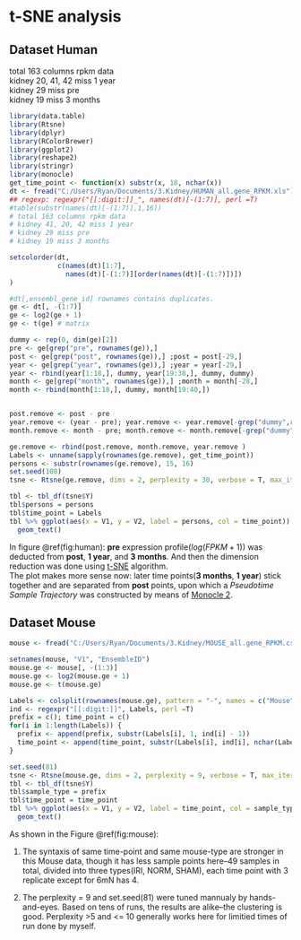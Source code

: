# t-SNE analysis 

## Dataset Human
total 163 columns rpkm data  
kidney 20, 41, 42 miss 1 year  
kidney 29 miss pre  
kidney 19 miss 3 months  
```{r message=FALSE, include=FALSE}

library(data.table)
library(Rtsne)
library(dplyr)
library(RColorBrewer)
library(ggplot2)
library(reshape2)
library(stringr)
library(monocle)
get_time_point <- function(x) substr(x, 18, nchar(x))
dt <- fread("C:/Users/Ryan/Documents/3.Kidney/HUMAN_all.gene_RPKM.xls")
## regexp: regexpr("[[:digit:]]_", names(dt)[-(1:7)], perl =T)
#table(substr(names(dt)[-(1:7)],1,16))
# total 163 columns rpkm data
# kidney 41, 20, 42 miss 1 year
# kidney 29 miss pre
# kidney 19 miss 3 months

setcolorder(dt,
            c(names(dt)[1:7],
              names(dt)[-(1:7)][order(names(dt)[-(1:7)])])
)

#dt[,ensembl_gene_id] rownames contains duplicates.
ge <- dt[, -(1:7)]
ge <- log2(ge + 1)
ge <- t(ge) # matrix

dummy <- rep(0, dim(ge)[2])
pre <- ge[grep("pre", rownames(ge)),]
post <- ge[grep("post", rownames(ge)),] ;post = post[-29,]
year <- ge[grep("year", rownames(ge)),] ;year = year[-29,]
year <- rbind(year[1:18,], dummy, year[19:38,], dummy, dummy)
month <- ge[grep("month", rownames(ge)),] ;month = month[-28,]
month <- rbind(month[1:18,], dummy, month[19:40,])


post.remove <- post - pre
year.remove <- (year - pre); year.remove <- year.remove[-grep("dummy",rownames(year.remove)),]
month.remove <- month - pre; month.remove <- month.remove[-grep("dummy",rownames(month.remove)),]

ge.remove <- rbind(post.remove, month.remove, year.remove )
Labels <- unname(sapply(rownames(ge.remove), get_time_point))
persons <- substr(rownames(ge.remove), 15, 16)
set.seed(100)
tsne <- Rtsne(ge.remove, dims = 2, perplexity = 30, verbose = T, max_iter = 500)
```

```{r human, fig.cap = "**Similarity between samples and time points(backgroud deducted).**"}
tbl <- tbl_df(tsne$Y)
tbl$persons = persons
tbl$time_point = Labels
tbl %>% ggplot(aes(x = V1, y = V2, label = persons, col = time_point)) +
  geom_text()

```
In figure \@ref(fig:human): __pre__ expression profile($log(FPKM + 1)$) was deducted from __post__, __1 year__, and __3 months__. And then the dimension reduction was done using [t-SNE](https://lvdmaaten.github.io/tsne/) algorithm.  
The plot makes more sense now: later time points(**3 months**, **1 year**) stick together and are separated from **post** points, upon which a *Pseudotime Sample Trajectory* was constructed by means of [Monocle 2](http://cole-trapnell-lab.github.io/monocle-release/docs/#constructing-single-cell-trajectories).  

## Dataset Mouse

```{r mouse, echo = F, fig.cap = 'Same t-SNE analysis for mouse data.'}
mouse <- fread("C:/Users/Ryan/Documents/3.Kidney/MOUSE_all.gene_RPKM.csv")

setnames(mouse, "V1", "EnsembleID")
mouse.ge <- mouse[, -(1:3)]
mouse.ge <- log2(mouse.ge + 1)
mouse.ge <- t(mouse.ge)

Labels <- colsplit(rownames(mouse.ge), pattern = "-", names = c("Mouse", "grp"))$Mouse
ind <- regexpr("[[:digit:]]", Labels, perl =T)
prefix = c(); time_point = c()
for(i in 1:length(Labels)) {
  prefix <- append(prefix, substr(Labels[i], 1, ind[i] - 1))
  time_point <- append(time_point, substr(Labels[i], ind[i], nchar(Labels[i])))
}

set.seed(81)
tsne <- Rtsne(mouse.ge, dims = 2, perplexity = 9, verbose = T, max_iter = 500)
tbl <- tbl_df(tsne$Y)
tbl$sample_type = prefix
tbl$time_point = time_point
tbl %>% ggplot(aes(x = V1, y = V2, label = time_point, col = sample_type)) + 
  geom_text()

```
As shown in the Figure \@ref(fig:mouse):  

1. The syntaxis of same time-point and same mouse-type are stronger in this Mouse data, though it has less sample points here--49 samples in total, divided into three types(IRI, NORM, SHAM), each time point with 3 replicate except for 6mN has 4.

2. The perplexity = 9 and set.seed(81) were tuned mannualy by hands-and-eyes. Based on tens of runs, the results are alike--the clustering is good. Perplexity >5 and <= 10 generally works here for limitied times of run done by myself.
